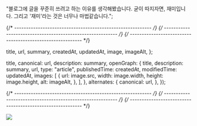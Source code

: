 

  "블로그에 글을 꾸준히 쓰려고 하는 이유를 생각해봤습니다. 굳이 따지자면, 재미입니다. 그리고 '재미'라는 것은 너무나 마법같습니다.";

{/* ---------------------------------------------------------- */}
{/* ---------------------------------------------------------- */}
{/* ---------------------------------------------------------- */}

  title,
  url,
  summary,
  createdAt,
  updatedAt,
  image,
  imageAlt,
};

  title,
  canonical: url,
  description: summary,
  openGraph: {
    title,
    description: summary,
    url,
    type: "article",
    publishedTime: createdAt,
    modifiedTime: updatedAt,
    images: [
      {
        url: image.src,
        width: image.width,
        height: image.height,
        alt: imageAlt,
      },
    ],
  },
  alternates: {
    canonical: url,
  },
});

<ArticleJsonLd
  useAppDir
  url={url}
  title={title}
  images={[image.src]}
  authorName={authorList}
  datePublished={createdAt}
  dateModified={updatedAt}
  publisherName={authorName}
  description={summary}
  isAccessibleForFree
/>

<ArticleHeader title={title} updatedAt={updatedAt} />

{/* ---------------------------------------------------------- */}
{/* ---------------------------------------------------------- */}
{/* ---------------------------------------------------------- */}

![](https://images.unsplash.com/photo-1455390582262-044cdead277a?ixlib=rb-4.0.3&q=85&fm=jpg&crop=entropy&cs=srgb)

<ArticleImage
  alt="멋진 사무실 모습"
  caption="사무실의 자리가 충분하던 시대는 끝났다...!"
  img={i1}
/>
